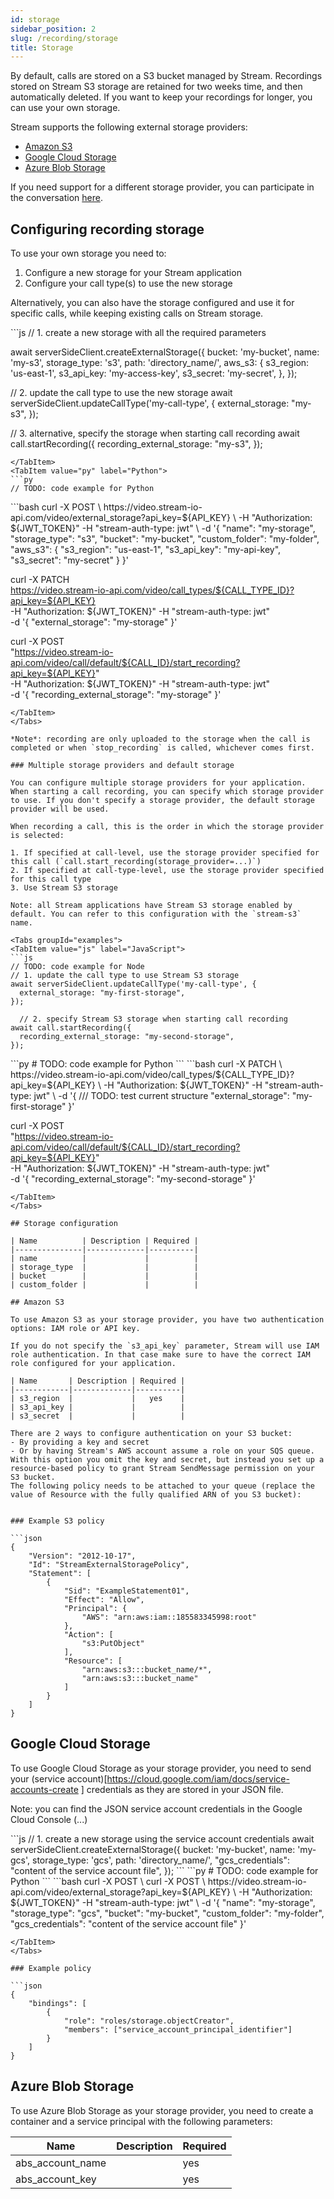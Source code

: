 ```yaml
---
id: storage
sidebar_position: 2
slug: /recording/storage
title: Storage
---
```



By default, calls are stored on a S3 bucket managed by Stream. Recordings stored on Stream S3 storage are retained for two weeks time, and then automatically deleted. If you want to keep your recordings for longer, you can use your own storage.

Stream supports the following external storage providers:

- [Amazon S3](#amazon-s3)
- [Google Cloud Storage](#google-cloud-storage)
- [Azure Blob Storage](#azure-blob-storage)

If you need support for a different storage provider, you can participate in the conversation [here](https://github.com/GetStream/protocol/discussions/371).

## Configuring recording storage

To use your own storage you need to:

1. Configure a new storage for your Stream application
2. Configure your call type(s) to use the new storage

Alternatively, you can also have the storage configured and use it for specific calls, while keeping existing calls on Stream storage.

<Tabs groupId="examples">
<TabItem value="js" label="JavaScript">
```js
// 1. create a new storage with all the required parameters

await serverSideClient.createExternalStorage({
    bucket: 'my-bucket',
    name: 'my-s3',
    storage_type: 's3',
    path: 'directory_name/',
    aws_s3: {
      s3_region: 'us-east-1',
      s3_api_key: 'my-access-key',
      s3_secret: 'my-secret',
    },
});

// 2. update the call type to use the new storage
await serverSideClient.updateCallType('my-call-type', {
    external_storage: "my-s3",
});

// 3. alternative, specify the storage when starting call recording
await call.startRecording({
    recording_external_storage: "my-s3",
});

```
</TabItem>
<TabItem value="py" label="Python">
```py
// TODO: code example for Python
```
</TabItem>
<TabItem value="curl" label="cURL">
```bash
curl -X POST \
  https://video.stream-io-api.com/video/external_storage?api_key=${API_KEY} \
  -H "Authorization: ${JWT_TOKEN}" -H "stream-auth-type: jwt" \
  -d '{
    "name": "my-storage",
    "storage_type": "s3",
    "bucket": "my-bucket",
    "custom_folder": "my-folder",
    "aws_s3": {
      "s3_region": "us-east-1",
      "s3_api_key": "my-api-key",
      "s3_secret": "my-secret"
    }
}'


curl -X PATCH \
  https://video.stream-io-api.com/video/call_types/${CALL_TYPE_ID}?api_key=${API_KEY} \
  -H "Authorization: ${JWT_TOKEN}" -H "stream-auth-type: jwt" \
    -d '{
        "external_storage": "my-storage"
    }'

curl -X POST \
    "https://video.stream-io-api.com/video/call/default/${CALL_ID}/start_recording?api_key=${API_KEY}" \
    -H "Authorization: ${JWT_TOKEN}" -H "stream-auth-type: jwt" \
    -d '{
        "recording_external_storage": "my-storage"
    }'
```
</TabItem>
</Tabs>

*Note*: recording are only uploaded to the storage when the call is completed or when `stop_recording` is called, whichever comes first.

### Multiple storage providers and default storage

You can configure multiple storage providers for your application. When starting a call recording, you can specify which storage provider to use. If you don't specify a storage provider, the default storage provider will be used.

When recording a call, this is the order in which the storage provider is selected:

1. If specified at call-level, use the storage provider specified for this call (`call.start_recording(storage_provider=...)`)
2. If specified at call-type-level, use the storage provider specified for this call type
3. Use Stream S3 storage

Note: all Stream applications have Stream S3 storage enabled by default. You can refer to this configuration with the `stream-s3` name.

<Tabs groupId="examples">
<TabItem value="js" label="JavaScript">
```js
// TODO: code example for Node
// 1. update the call type to use Stream S3 storage
await serverSideClient.updateCallType('my-call-type', {
  external_storage: "my-first-storage",
});

  // 2. specify Stream S3 storage when starting call recording
await call.startRecording({
  recording_external_storage: "my-second-storage",
});
```
</TabItem>
<TabItem value="py" label="Python">
```py
# TODO: code example for Python
```
</TabItem>
<TabItem value="curl" label="cURL">
```bash
curl -X PATCH \
  https://video.stream-io-api.com/video/call_types/${CALL_TYPE_ID}?api_key=${API_KEY} \
  -H "Authorization: ${JWT_TOKEN}" -H "stream-auth-type: jwt" \
    -d '{
    /// TODO: test current structure
      "external_storage": "my-first-storage"
    }'

curl -X POST \
    "https://video.stream-io-api.com/video/call/default/${CALL_ID}/start_recording?api_key=${API_KEY}" \
    -H "Authorization: ${JWT_TOKEN}" -H "stream-auth-type: jwt" \
    -d '{
        "recording_external_storage": "my-second-storage"
    }'
```
</TabItem>
</Tabs>

## Storage configuration

| Name          | Description | Required |
|---------------|-------------|----------|
| name          |             |          |
| storage_type  |             |          |
| bucket        |             |          |
| custom_folder |             |          |

## Amazon S3

To use Amazon S3 as your storage provider, you have two authentication options: IAM role or API key.

If you do not specify the `s3_api_key` parameter, Stream will use IAM role authentication. In that case make sure to have the correct IAM role configured for your application.

| Name       | Description | Required |
|------------|-------------|----------|
| s3_region  |             |   yes    |
| s3_api_key |             |          |
| s3_secret  |             |          |

There are 2 ways to configure authentication on your S3 bucket:
- By providing a key and secret
- Or by having Stream's AWS account assume a role on your SQS queue.
With this option you omit the key and secret, but instead you set up a resource-based policy to grant Stream SendMessage permission on your S3 bucket.
The following policy needs to be attached to your queue (replace the value of Resource with the fully qualified ARN of you S3 bucket):


### Example S3 policy

```json
{
    "Version": "2012-10-17",
    "Id": "StreamExternalStoragePolicy",
    "Statement": [
        {
            "Sid": "ExampleStatement01",
            "Effect": "Allow",
            "Principal": {
                "AWS": "arn:aws:iam::185583345998:root"
            },
            "Action": [
                "s3:PutObject"
            ],
            "Resource": [
                "arn:aws:s3:::bucket_name/*",
                "arn:aws:s3:::bucket_name"
            ]
        }
    ]
}
```

## Google Cloud Storage

To use Google Cloud Storage as your storage provider, you need to send your (service account)[https://cloud.google.com/iam/docs/service-accounts-create ] credentials as they are stored in your JSON file.

Note: you can find the JSON service account credentials in the Google Cloud Console (...)

<Tabs groupId="examples">
<TabItem value="js" label="JavaScript">
```js
// 1. create a new storage using the service account credentials
await serverSideClient.createExternalStorage({
    bucket: 'my-bucket',
    name: 'my-gcs',
    storage_type: 'gcs',
    path: 'directory_name/',
    "gcs_credentials": "content of the service account file",
});
```
</TabItem>
<TabItem value="py" label="Python">
```py
# TODO: code example for Python
```
</TabItem>
<TabItem value="curl" label="cURL">
```bash
curl -X POST \
  curl -X POST \
  https://video.stream-io-api.com/video/external_storage?api_key=${API_KEY} \
  -H "Authorization: ${JWT_TOKEN}" -H "stream-auth-type: jwt" \
  -d '{
  "name": "my-storage",
  "storage_type": "gcs",
  "bucket": "my-bucket",
  "custom_folder": "my-folder",
  "gcs_credentials": "content of the service account file"
}'

```
</TabItem>
</Tabs>

### Example policy

```json
{
	"bindings": [
		{
			"role": "roles/storage.objectCreator",
			"members": ["service_account_principal_identifier"]
		}
	]
}
```

## Azure Blob Storage

To use Azure Blob Storage as your storage provider, you need to create a container and a service principal with the following parameters:

| Name             | Description | Required |
|------------------|-------------|----------|
| abs_account_name |             | yes      |
| abs_account_key  |             | yes      |
